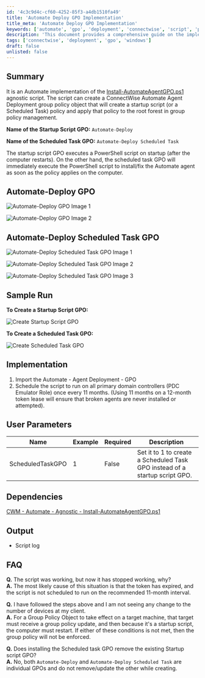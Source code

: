 ```yaml
---
id: '4c3c9d4c-cf60-4252-85f3-a4db1510fa49'
title: 'Automate Deploy GPO Implementation'
title_meta: 'Automate Deploy GPO Implementation'
keywords: ['automate', 'gpo', 'deployment', 'connectwise', 'script', 'policy']
description: 'This document provides a comprehensive guide on the implementation of the Automate Deploy Group Policy Object (GPO) for ConnectWise Automate. It explains how to create both a startup script GPO and a scheduled task GPO to effectively deploy the Automate agent across devices in a network. The document includes details on user parameters, dependencies, implementation steps, and frequently asked questions.'
tags: ['connectwise', 'deployment', 'gpo', 'windows']
draft: false
unlisted: false
---
```

## Summary

It is an Automate implementation of the [Install-AutomateAgentGPO.ps1](https://proval.itglue.com/DOC-5078775-10798933) agnostic script. The script can create a ConnectWise Automate Agent Deployment group policy object that will create a startup script (or a Scheduled Task) policy and apply that policy to the root forest in group policy management.

**Name of the Startup Script GPO:** `Automate-Deploy`

**Name of the Scheduled Task GPO:** `Automate-Deploy Scheduled Task`

The startup script GPO executes a PowerShell script on startup (after the computer restarts). On the other hand, the scheduled task GPO will immediately execute the PowerShell script to install/fix the Automate agent as soon as the policy applies on the computer.

## Automate-Deploy GPO

![Automate-Deploy GPO Image 1](../../../static/img/Agent-Deployment---GPO/image_1.png)

![Automate-Deploy GPO Image 2](../../../static/img/Agent-Deployment---GPO/image_2.png)

## Automate-Deploy Scheduled Task GPO

![Automate-Deploy Scheduled Task GPO Image 1](../../../static/img/Agent-Deployment---GPO/image_3.png)

![Automate-Deploy Scheduled Task GPO Image 2](../../../static/img/Agent-Deployment---GPO/image_4.png)

![Automate-Deploy Scheduled Task GPO Image 3](../../../static/img/Agent-Deployment---GPO/image_5.png)

## Sample Run

**To Create a Startup Script GPO:**

![Create Startup Script GPO](../../../static/img/Agent-Deployment---GPO/image_6.png)

**To Create a Scheduled Task GPO:**

![Create Scheduled Task GPO](../../../static/img/Agent-Deployment---GPO/image_7.png)

## Implementation

1. Import the Automate - Agent Deployment - GPO
2. Schedule the script to run on all primary domain controllers (PDC Emulator Role) once every 11 months. (Using 11 months on a 12-month token lease will ensure that broken agents are never installed or attempted).

## User Parameters

| Name                | Example | Required | Description                                                                                   |
|---------------------|---------|----------|-----------------------------------------------------------------------------------------------|
| ScheduledTaskGPO    | 1       | False    | Set it to 1 to create a Scheduled Task GPO instead of a startup script GPO.                  |

## Dependencies

[CWM - Automate - Agnostic - Install-AutomateAgentGPO.ps1](https://proval.itglue.com/DOC-5078775-10798933)

## Output

- Script log

## FAQ

**Q.** The script was working, but now it has stopped working, why?  
**A.** The most likely cause of this situation is that the token has expired, and the script is not scheduled to run on the recommended 11-month interval.

**Q.** I have followed the steps above and I am not seeing any change to the number of devices at my client.  
**A.** For a Group Policy Object to take effect on a target machine, that target must receive a group policy update, and then because it's a startup script, the computer must restart. If either of these conditions is not met, then the group policy will not be enforced.

**Q.** Does installing the Scheduled task GPO remove the existing Startup script GPO?  
**A.** No, both `Automate-Deploy` and `Automate-Deploy Scheduled Task` are individual GPOs and do not remove/update the other while creating.











